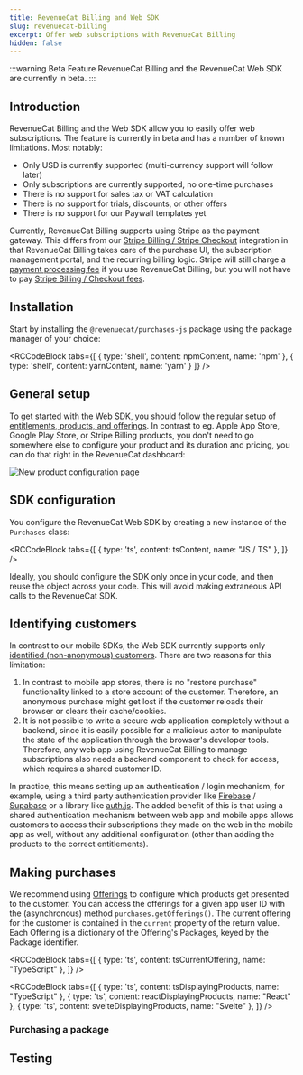 ```yaml
---
title: RevenueCat Billing and Web SDK
slug: revenuecat-billing
excerpt: Offer web subscriptions with RevenueCat Billing
hidden: false
---
```

:::warning Beta Feature
RevenueCat Billing and the RevenueCat Web SDK are currently in beta.
:::
## Introduction
RevenueCat Billing and the Web SDK allow you to easily offer web subscriptions. The feature is currently in beta and has a number of known limitations. Most notably:

* Only USD is currently supported (multi-currency support will follow later)
* Only subscriptions are currently supported, no one-time purchases
* There is no support for sales tax or VAT calculation
* There is no support for trials, discounts, or other offers
* There is no support for our Paywall templates yet

Currently, RevenueCat Billing supports using Stripe as the payment gateway. This differs from our [Stripe Billing / Stripe Checkout](/getting-started/stripe) integration in that RevenueCat Billing takes care of the purchase UI, the subscription management portal, and the recurring billing logic. Stripe will still charge a [payment processing fee](https://stripe.com/pricing) if you use RevenueCat Billing, but you will not have to pay [Stripe Billing / Checkout fees](https://stripe.com/billing/pricing). 

## Installation

Start by installing the `@revenuecat/purchases-js` package using the package manager of your choice:


<RCCodeBlock tabs={[
    { type: 'shell', content: npmContent, name: 'npm' },
    { type: 'shell', content: yarnContent, name: 'yarn' }
]} />

## General setup

To get started with the Web SDK, you should follow the regular setup of [entitlements, products, and offerings](/getting-started/entitlements). In contrast to eg. Apple App Store, Google Play Store, or Stripe Billing products, you don't need to go somewhere else to configure your product and its duration and pricing, you can do that right in the RevenueCat dashboard:

![New product configuration page](/images/rc-billing/new-product-configuration.png)

## SDK configuration

You configure the RevenueCat Web SDK by creating a new instance of the `Purchases` class:


<RCCodeBlock tabs={[
    { type: 'ts', content: tsContent, name: "JS / TS" },
]} />

Ideally, you should configure the SDK only once in your code, and then reuse the object across your code. This will avoid making extraneous API calls to the RevenueCat SDK.

## Identifying customers

In contrast to our mobile SDKs, the Web SDK currently supports only [identified (non-anonymous) customers](/customers/user-ids). There are two reasons for this limitation:
1. In contrast to mobile app stores, there is no "restore purchase" functionality linked to a store account of the customer. Therefore, an anonymous purchase might get lost if the customer reloads their browser or clears their cache/cookies. 
2. It is not possible to write a secure web application completely without a backend, since it is easily possible for a malicious actor to manipulate the state of the application through the browser's developer tools. Therefore, any web app using RevenueCat Billing to manage subscriptions also needs a backend component to check for access, which requires a shared customer ID. 

In practice, this means setting up an authentication / login mechanism, for example, using a third party authentication provider like [Firebase](https://firebase.google.com/docs/auth) / [Supabase](https://supabase.com/docs/guides/auth) or a library like [auth.js](https://authjs.dev/). The added benefit of this is that using a shared authentication mechanism between web app and mobile apps allows customers to access their subscriptions they made on the web in the mobile app as well, without any additional configuration (other than adding the products to the correct entitlements).

## Making purchases

We recommend using [Offerings](/getting-started/entitlements#offerings) to configure which products get presented to the customer. You can access the offerings for a given app user ID with the (asynchronous) method `purchases.getOfferings()`. The current offering for the customer is contained in the `current` property of the return value. Each Offering is a dictionary of the Offering's Packages, keyed by the Package identifier.


<RCCodeBlock tabs={[
    { type: 'ts', content: tsCurrentOffering, name: "TypeScript" },
]} />





<RCCodeBlock tabs={[
    { type: 'ts', content: tsDisplayingProducts, name: "TypeScript" },
    { type: 'ts', content: reactDisplayingProducts, name: "React" },
    { type: 'ts', content: svelteDisplayingProducts, name: "Svelte" },
]} />

### Purchasing a package


## Testing